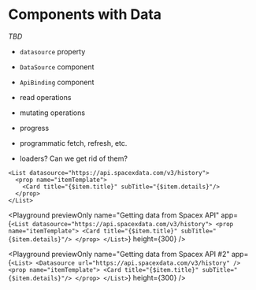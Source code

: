 # Components with Data

_TBD_

- `datasource` property
- `DataSource` component
- `ApiBinding` component
- read operations
- mutating operations
- progress
- programmatic fetch, refresh, etc.

- loaders? Can we get rid of them?

```ueml copy
<List datasource="https://api.spacexdata.com/v3/history">
  <prop name="itemTemplate">
    <Card title="{$item.title}" subTitle="{$item.details}"/>
  </prop>
</List>
```

<Playground
  previewOnly
  name="Getting data from Spacex API"
  app={`
    <List datasource="https://api.spacexdata.com/v3/history">
      <prop name="itemTemplate">
        <Card title="{$item.title}" subTitle="{$item.details}"/>
      </prop>
    </List>
    `}
  height={300}
/>

<Playground
    previewOnly
    name="Getting data from Spacex API #2"
    app={`
    <List>
      <Datasource url="https://api.spacexdata.com/v3/history" />
      <prop name="itemTemplate">
        <Card title="{$item.title}" subTitle="{$item.details}"/>
      </prop>
    </List>
    `}
    height={300}
/>
